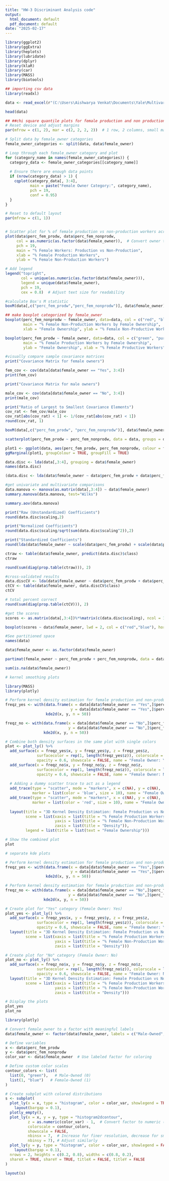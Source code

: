 ---
title: "HW-3 Discriminant Analysis code"
output:
  html_document: default
  pdf_document: default
date: "2025-02-17"
---
```{r}
library(ggplot2)
library(ggExtra)
library(heplots)
library(lubridate)
library(dplyr)
library(klaR)
library(car)
library(MASS)
library(biotools)
```


```{r}
## importing csv data
library(readxl)

data <- read_excel(r"(C:\Users\Aishwarya Venkat\Documents\Yale\Multivariate Statistics\HW 3 DA\data_final_2.xlsx)")

head(data)

```

```{r}
## ##chi square quantile plots for female production and non production workers - raw data by gender of owner
# Reset device and adjust margins
par(mfrow = c(1, 2), mar = c(2, 2, 2, 2))  # 1 row, 2 columns, small margins

# Split data by female_owner categories
female_owner_categories <- split(data, data$female_owner)

# Loop through each female_owner category and plot
for (category_name in names(female_owner_categories)) {
  category_data <- female_owner_categories[[category_name]]
  
  # Ensure there are enough data points
  if (nrow(category_data) > 1) {
    cqplot(category_data[, 3:4], 
           main = paste("Female Owner Category:", category_name), 
           pch = 19, 
           conf = 0.95)
  }
}

# Reset to default layout
par(mfrow = c(1, 1))



```


```{r}
# Scatter plot for % of female production vs non-production workers across regions
plot(data$perc_fem_prodw, data$perc_fem_nonprodw, 
     col = as.numeric(as.factor(data$female_owner)),  # Convert owner to numeric for colors
     pch = 19, 
     main = "% Female Workers: Production vs Non-Production", 
     xlab = "% Female Production Workers", 
     ylab = "% Female Non-Production Workers")

# Add legend
legend("topright", 
       col = unique(as.numeric(as.factor(data$female_owner))), 
       legend = unique(data$female_owner), 
       pch = 19, 
       cex = 0.8)  # Adjust text size for readability

```

```{r}
#calculate Box's M statistic
boxM(data[,c("perc_fem_prodw","perc_fem_nonprodw")], data$female_owner)
```
```{r}
## make boxplot categorized by female_owner
boxplot(perc_fem_nonprodw ~ female_owner, data=data, col = c("red", "blue"), horizontal = TRUE, 
        main = "% Female Non-Production Workers by Female Ownership", 
        xlab = "Female Ownership", ylab = "% Female Non-Productive Workers", cex.axis = 0.5)

boxplot(perc_fem_prodw ~ female_owner, data=data, col = c("green", "purple"), horizontal = TRUE, 
        main = "% Female Production Workers by Female Ownership", 
        ylab = "Female Ownership", xlab = "% Female Productive Workers",cex.axis=0.5)

```

```{r}
#visually compare sample covariance matrices
print("Covariance Matrix for female owners")

fem_cov <- cov(data[data$female_owner == "Yes", 3:4])
print(fem_cov)

print("Covariance Matrix for male owners")

male_cov <- cov(data[data$female_owner == "No", 3:4])
print(male_cov)

```
```{r}
print("Ratio of Largest to Smallest Covariance Elements")
cov_rat <- fem_cov/male_cov
cov_rat[abs(cov_rat) < 1] <- 1/(cov_rat[abs(cov_rat) < 1])
round(cov_rat, 1)
```
```{r}
boxM(data[,c("perc_fem_prodw", "perc_fem_nonprodw")], data$female_owner)
```
```{r}
scatterplot(perc_fem_prodw ~ perc_fem_nonprodw, data = data, groups = data$female_owner, smooth = F, regLine = F, ellipse = T)

plot1 <- ggplot(data, aes(perc_fem_prodw, perc_fem_nonprodw, colour = female_owner)) + geom_point()
ggMarginal(plot1, groupColour = TRUE, groupFill = TRUE)
```
```{r}
data.disc <- lda(data[,3:4], grouping = data$female_owner)
names(data.disc)
```

```{r}
(data.disc <- lda(data$female_owner ~ data$perc_fem_prodw + data$perc_fem_nonprodw, prior = c(.5,.5)))
```
```{r}
#get univariate and multivariate comparisons
data.manova <- manova(as.matrix(data[,3:4]) ~ data$female_owner)
summary.manova(data.manova, test="Wilks")
```
```{r}
summary.aov(data.manova)
```
```{r}
print("Raw (Unstandardized) Coefficients")
round(data.disc$scaling,2)
```
```{r}
print("Normalized Coefficients")
round(data.disc$scaling/sqrt(sum(data.disc$scaling^2)),2)
```

```{r}
print("Standardized Coefficients")
round(lda(data$female_owner ~ scale(data$perc_fem_prodw) + scale(data$perc_fem_nonprodw), prior = c(.5,.5))$scaling,2)
```
```{r}
ctraw <- table(data$female_owner, predict(data.disc)$class)
ctraw
```
```{r}
round(sum(diag(prop.table(ctraw))), 2)
```

```{r}
#cross-validated results
data.discCV <- lda(data$female_owner ~ data$perc_fem_prodw + data$perc_fem_nonprodw, CV = TRUE)
ctCV <- table(data$female_owner, data.discCV$class)
ctCV
```
```{r}
# total percent correct
round(sum(diag(prop.table(ctCV))), 2)
```

```{r}
#get the scores
scores <- as.matrix(data[,3:4])%*%matrix(c(data.disc$scaling), ncol = 1)

boxplot(scores ~ data$female_owner, lwd = 2, col = c("red","blue"), horizontal = T, main="Discriminant Scores by Gender of Owner")
```
```{r}
#See partitioned space
names(data)
```

```{r}
data$female_owner <- as.factor(data$female_owner)

```

```{r}
partimat(female_owner ~ perc_fem_prodw + perc_fem_nonprodw, data = data, method = "lda")
```

```{r}
sum(is.na(data$female_owner))

```

```{r}

# kernel smoothing plots

library(MASS)
library(plotly)

# Perform kernel density estimation for female production and non-production workers for both categories
freqz_yes <- with(data.frame(x = data[data$female_owner == "Yes",]$perc_fem_prodw, 
                             y = data[data$female_owner == "Yes",]$perc_fem_nonprodw),
                  kde2d(x, y, n = 50))

freqz_no <- with(data.frame(x = data[data$female_owner == "No",]$perc_fem_prodw, 
                            y = data[data$female_owner == "No",]$perc_fem_nonprodw),
                 kde2d(x, y, n = 50))

# Combine both density surfaces in the same plot with single colors
plot <- plot_ly() %>%
  add_surface(x = freqz_yes$x, y = freqz_yes$y, z = freqz_yes$z, 
              surfacecolor = rep(1, length(freqz_yes$z)), colorscale = list(c(0, 1), c('blue', 'blue')),
              opacity = 0.6, showscale = FALSE, name = "Female Owner: Yes") %>%
  add_surface(x = freqz_no$x, y = freqz_no$y, z = freqz_no$z, 
              surfacecolor = rep(1, length(freqz_no$z)), colorscale = list(c(0, 1), c('red', 'red')),
              opacity = 0.6, showscale = FALSE, name = "Female Owner: No") %>%
  
  # Adding a dummy scatter trace to act as a legend
  add_trace(type = "scatter", mode = "markers", x = c(NA), y = c(NA), 
            marker = list(color = 'blue', size = 10), name = "Female Owner: Yes") %>%
  add_trace(type = "scatter", mode = "markers", x = c(NA), y = c(NA), 
            marker = list(color = 'red', size = 10), name = "Female Owner: No") %>%
  
  layout(title = "3D Kernel Density Estimation: Female Production vs Non-Production Workers",
         scene = list(xaxis = list(title = "% Female Production Workers"),
                      yaxis = list(title = "% Female Non-Production Workers"),
                      zaxis = list(title = "Density")),
         legend = list(title = list(text = "Female Ownership")))

# Show the combined plot
plot


```

```{r}
# separate kde plots

# Perform kernel density estimation for female production and non-production workers for "Yes" category
freqz_yes <- with(data.frame(x = data[data$female_owner == "Yes",]$perc_fem_prodw, 
                             y = data[data$female_owner == "Yes",]$perc_fem_nonprodw),
                  kde2d(x, y, n = 50))

# Perform kernel density estimation for female production and non-production workers for "No" category
freqz_no <- with(data.frame(x = data[data$female_owner == "No",]$perc_fem_prodw, 
                            y = data[data$female_owner == "No",]$perc_fem_nonprodw),
                 kde2d(x, y, n = 50))

# Create plot for "Yes" category (Female Owner: Yes)
plot_yes <- plot_ly() %>%
  add_surface(x = freqz_yes$x, y = freqz_yes$y, z = freqz_yes$z, 
              surfacecolor = rep(1, length(freqz_yes$z)), colorscale = list(c(0, 1), c('blue', 'blue')),
              opacity = 0.6, showscale = FALSE, name = "Female Owner: Yes") %>%
  layout(title = "3D Kernel Density Estimation: Female Production vs Non-Production (Yes)",
         scene = list(xaxis = list(title = "% Female Production Workers"),
                      yaxis = list(title = "% Female Non-Production Workers"),
                      zaxis = list(title = "Density")))

# Create plot for "No" category (Female Owner: No)
plot_no <- plot_ly() %>%
  add_surface(x = freqz_no$x, y = freqz_no$y, z = freqz_no$z, 
              surfacecolor = rep(1, length(freqz_no$z)), colorscale = list(c(0, 1), c('red', 'red')),
              opacity = 0.6, showscale = FALSE, name = "Female Owner: No") %>%
  layout(title = "3D Kernel Density Estimation: Female Production vs Non-Production (No)",
         scene = list(xaxis = list(title = "% Female Production Workers"),
                      yaxis = list(title = "% Female Non-Production Workers"),
                      zaxis = list(title = "Density")))

# Display the plots
plot_yes
plot_no

```
```{r}

library(plotly)

# Convert female_owner to a factor with meaningful labels
data$female_owner <- factor(data$female_owner, labels = c("Male-Owned", "Female-Owned"))

# Define variables
x <- data$perc_fem_prodw
y <- data$perc_fem_nonprodw
color_var <- data$female_owner  # Use labeled factor for coloring

# Define custom color scales
contour_colors <- list(
  list(0, "green"),   # Male-Owned (0)
  list(1, "blue")   # Female-Owned (1)
)

# Create subplot with colored distributions
s <- subplot(
  plot_ly(x = x, type = "histogram", color = color_var, showlegend = TRUE) %>% 
    layout(bargap = 0.1),
  plotly_empty(),
  plot_ly(x = x, y = y, type = "histogram2dcontour", 
          z = as.numeric(color_var) - 1,  # Convert factor to numeric (0 or 1)
          colorscale = contour_colors, 
          showscale = FALSE,
          nbinsx = 7,  # Increase for finer resolution, decrease for smoother contours
          nbinsy = 7), # Adjust similarly
  plot_ly(y = y, type = "histogram", color = color_var, showlegend = FALSE) %>% 
    layout(bargap = 0.1),
  nrows = 2, heights = c(0.2, 0.8), widths = c(0.8, 0.2),
  shareX = TRUE, shareY = TRUE, titleX = FALSE, titleY = FALSE
) 

layout(s)



```

